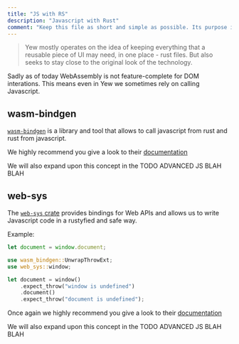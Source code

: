 ```yaml
---
title: "JS with RS"
description: "Javascript with Rust"
comment: "Keep this file as short and simple as possible. Its purpose is to ease in the reader into components in Yew instead of providing proper API docs"
---
```



> Yew mostly operates on the idea of keeping everything that a reusable piece of
> UI may need, in one place - rust files. But also seeks to stay close to the
> original look of the technology.

Sadly as of today WebAssembly is not feature-complete for DOM interations. This means even in Yew we sometimes rely on calling Javascript.

## wasm-bindgen

[`wasm-bindgen`](https://github.com/rustwasm/wasm-bindgen) is a library and tool that allows to call javascript from rust and rust from javascript.

We highly recommend you give a look to their [documentation](https://rustwasm.github.io/docs/wasm-bindgen/)

We will also expand upon this concept in the TODO ADVANCED JS BLAH BLAH

## web-sys

The [`web-sys` crate](https://crates.io/crates/web-sys) provides bindings for Web APIs and allows us to write Javascript code in a rustyfied and safe way.

Example:

<Tabs>
<TabItem value="JS" label="JS">

```js
let document = window.document;
```

</TabItem>

<TabItem value="RS" label="RS">

```rust
use wasm_bindgen::UnwrapThrowExt;
use web_sys::window;

let document = window()
    .expect_throw("window is undefined")
    .document()
    .expect_throw("document is undefined");
```

</TabItem>
</Tabs>

Once again we highly recommend you give a look to their [documentation](https://rustwasm.github.io/docs/wasm-bindgen/)

We will also expand upon this concept in the TODO ADVANCED JS BLAH BLAH
